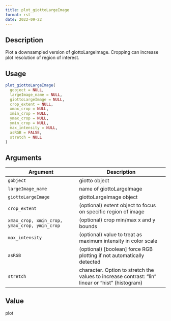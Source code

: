 ```yaml
--- 
title: plot_giottoLargeImage 
format: rst 
date: 2022-09-22 
--- 
```


## Description

Plot a downsampled version of giottoLargeImage. Cropping can increase plot resolution of region of interest.


## Usage

```r
plot_giottoLargeImage(
  gobject = NULL,
  largeImage_name = NULL,
  giottoLargeImage = NULL,
  crop_extent = NULL,
  xmax_crop = NULL,
  xmin_crop = NULL,
  ymax_crop = NULL,
  ymin_crop = NULL,
  max_intensity = NULL,
  asRGB = FALSE,
  stretch = NULL
)
```


## Arguments

Argument      |Description
------------- |----------------
`gobject`     |     giotto object
`largeImage_name`     |     name of giottoLargeImage
`giottoLargeImage`     |     giottoLargeImage object
`crop_extent`     |     (optional) extent object to focus on specific region of image
`xmax_crop, xmin_crop, ymax_crop, ymin_crop`     |     (optional) crop min/max x and y bounds
`max_intensity`     |     (optional) value to treat as maximum intensity in color scale
`asRGB`     |     (optional) [boolean] force RGB plotting if not automatically detected
`stretch`     |     character. Option to stretch the values to increase contrast: "lin" linear or "hist" (histogram)


## Value

plot


